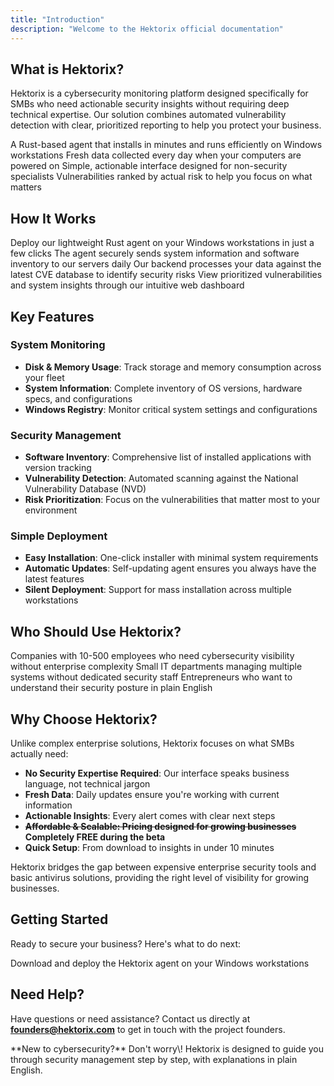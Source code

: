 ```yaml
---
title: "Introduction"
description: "Welcome to the Hektorix official documentation"
---
```


## What is Hektorix?

Hektorix is a cybersecurity monitoring platform designed specifically for SMBs who need actionable security insights without requiring deep technical expertise. Our solution combines automated vulnerability detection with clear, prioritized reporting to help you protect your business.

<CardGroup cols={2}>
  <Card title="Lightweight Agent" icon="download">
    A Rust-based agent that installs in minutes and runs efficiently on Windows workstations
  </Card>
  <Card title="Daily Monitoring" icon="clock">
    Fresh data collected every day when your computers are powered on
  </Card>
  <Card title="Clear Dashboard" icon="chart-line">
    Simple, actionable interface designed for non-security specialists
  </Card>
  <Card title="Smart Prioritization" icon="list-check">
    Vulnerabilities ranked by actual risk to help you focus on what matters
  </Card>
</CardGroup>

## How It Works

<Steps>
  <Step title="Install the Agent">
    Deploy our lightweight Rust agent on your Windows workstations in just a few clicks
  </Step>
  <Step title="Automatic Data Collection">
    The agent securely sends system information and software inventory to our servers daily
  </Step>
  <Step title="Vulnerability Analysis">
    Our backend processes your data against the latest CVE database to identify security risks
  </Step>
  <Step title="Clear Reporting">
    View prioritized vulnerabilities and system insights through our intuitive web dashboard
  </Step>
</Steps>

## Key Features

### System Monitoring

- **Disk & Memory Usage**: Track storage and memory consumption across your fleet
- **System Information**: Complete inventory of OS versions, hardware specs, and configurations
- **Windows Registry**: Monitor critical system settings and configurations

### Security Management

- **Software Inventory**: Comprehensive list of installed applications with version tracking
- **Vulnerability Detection**: Automated scanning against the National Vulnerability Database (NVD)
- **Risk Prioritization**: Focus on the vulnerabilities that matter most to your environment

### Simple Deployment

- **Easy Installation**: One-click installer with minimal system requirements
- **Automatic Updates**: Self-updating agent ensures you always have the latest features
- **Silent Deployment**: Support for mass installation across multiple workstations

## Who Should Use Hektorix?

<CardGroup cols={1}>
  <Card title="Small & Medium Businesses" icon="building">
    Companies with 10-500 employees who need cybersecurity visibility without enterprise complexity
  </Card>
  <Card title="IT Teams with Limited Resources" icon="users">
    Small IT departments managing multiple systems without dedicated security staff
  </Card>
  <Card title="Business Owners" icon="user-tie">
    Entrepreneurs who want to understand their security posture in plain English
  </Card>
</CardGroup>

## Why Choose Hektorix?

Unlike complex enterprise solutions, Hektorix focuses on what SMBs actually need:

- **No Security Expertise Required**: Our interface speaks business language, not technical jargon
- **Fresh Data**: Daily updates ensure you're working with current information
- **Actionable Insights**: Every alert comes with clear next steps
- **~~Affordable & Scalable: Pricing designed for growing businesses~~**
  **Completely FREE during the beta**
- **Quick Setup**: From download to insights in under 10 minutes

<Info>
  Hektorix bridges the gap between expensive enterprise security tools and basic antivirus solutions, providing the right level of visibility for growing businesses.
</Info>

## Getting Started

Ready to secure your business? Here's what to do next:

<CardGroup cols={2}>
  <Card title="Install the Agent" icon="download" href="/installation">
    Download and deploy the Hektorix agent on your Windows workstations
  </Card>
</CardGroup>

## Need Help?

Have questions or need assistance? Contact us directly at [**founders@hektorix.com**](mailto:founder@hektorix.com) to get in touch with the project founders.

<Tip>
  **New to cybersecurity?** Don't worry\! Hektorix is designed to guide you through security management step by step, with explanations in plain English.
</Tip>